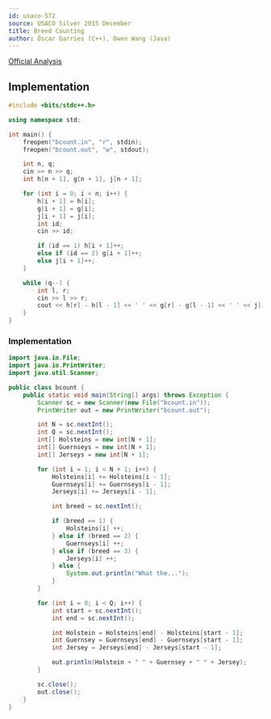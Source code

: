 ```yaml
---
id: usaco-572
source: USACO Silver 2015 December
title: Breed Counting
author: Óscar Garries (C++), Owen Wang (Java)
---
```


[Official Analysis](http://www.usaco.org/current/data/sol_bcount_silver_dec15.html)

<LanguageSection>
<CPPSection>

## Implementation

```cpp
#include <bits/stdc++.h>

using namespace std;

int main() {
	freopen("bcount.in", "r", stdin);
	freopen("bcount.out", "w", stdout);

	int n, q;
	cin >> n >> q;
	int h[n + 1], g[n + 1], j[n + 1];

	for (int i = 0; i < n; i++) {
		h[i + 1] = h[i];
		g[i + 1] = g[i];
		j[i + 1] = j[i];
		int id;
		cin >> id;

		if (id == 1) h[i + 1]++;
		else if (id == 2) g[i + 1]++;
		else j[i + 1]++;
	}

	while (q--) {
		int l, r;
		cin >> l >> r;
		cout << h[r] - h[l - 1] << ' ' << g[r] - g[l - 1] << ' ' << j[r] - j[l - 1] << '\n';
	}
}

```

</CPPSection>
<JavaSection>

### Implementation

```java
import java.io.File;
import java.io.PrintWriter;
import java.util.Scanner;

public class bcount {
	public static void main(String[] args) throws Exception {
		Scanner sc = new Scanner(new File("bcount.in"));
		PrintWriter out = new PrintWriter("bcount.out");

		int N = sc.nextInt();
		int Q = sc.nextInt();
		int[] Holsteins = new int[N + 1];
		int[] Guernseys = new int[N + 1];
		int[] Jerseys = new int[N + 1];

		for (int i = 1; i < N + 1; i++) {
			Holsteins[i] += Holsteins[i - 1];
			Guernseys[i] += Guernseys[i - 1];
			Jerseys[i] += Jerseys[i - 1];

			int breed = sc.nextInt();

			if (breed == 1) {
				Holsteins[i] ++;
			} else if (breed == 2) {
				Guernseys[i] ++;
			} else if (breed == 3) {
				Jerseys[i] ++;
			} else {
				System.out.println("What the...");
			}
		}

		for (int i = 0; i < Q; i++) {
			int start = sc.nextInt();
			int end = sc.nextInt();

			int Holstein = Holsteins[end] - Holsteins[start - 1];
			int Guernsey = Guernseys[end] - Guernseys[start - 1];
			int Jersey = Jerseys[end] - Jerseys[start - 1];

			out.println(Holstein + " " + Guernsey + " " + Jersey);
		}

		sc.close();
		out.close();
	}
}
```
</JavaSection>
</LanguageSection>
